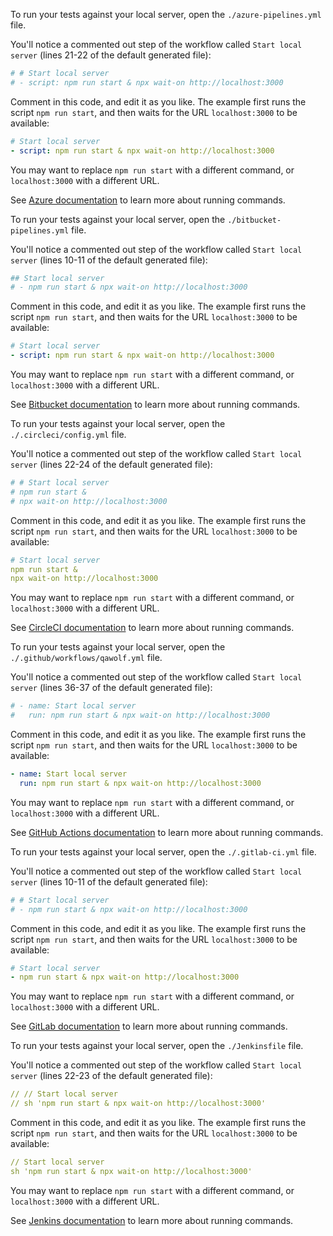 
<CiTabs>
<TabItem value="azure">

To run your tests against your local server, open the `./azure-pipelines.yml` file.

You'll notice a commented out step of the workflow called `Start local server` (lines 21-22 of the default generated file):

```yaml
# # Start local server
# - script: npm run start & npx wait-on http://localhost:3000
```

Comment in this code, and edit it as you like. The example first runs the script `npm run start`, and then waits for the URL `localhost:3000` to be available:

```yaml
# Start local server
- script: npm run start & npx wait-on http://localhost:3000
```

You may want to replace `npm run start` with a different command, or `localhost:3000` with a different URL.

See [Azure documentation](https://docs.microsoft.com/en-us/azure/devops/pipelines/tasks/utility/command-line?view=azure-devops&tabs=yaml) to learn more about running commands.

</TabItem>
<TabItem value="bitbucket">

To run your tests against your local server, open the `./bitbucket-pipelines.yml` file.

You'll notice a commented out step of the workflow called `Start local server` (lines 10-11 of the default generated file):

```yaml
## Start local server
# - npm run start & npx wait-on http://localhost:3000
```

Comment in this code, and edit it as you like. The example first runs the script `npm run start`, and then waits for the URL `localhost:3000` to be available:

```yaml
# Start local server
- script: npm run start & npx wait-on http://localhost:3000
```

You may want to replace `npm run start` with a different command, or `localhost:3000` with a different URL.

See [Bitbucket documentation](https://confluence.atlassian.com/bitbucket/configure-bitbucket-pipelines-yml-792298910.html) to learn more about running commands.

</TabItem>
<TabItem value="circleci">

To run your tests against your local server, open the `./.circleci/config.yml` file.

You'll notice a commented out step of the workflow called `Start local server` (lines 22-24 of the default generated file):

```yaml
# # Start local server
# npm run start &
# npx wait-on http://localhost:3000
```

Comment in this code, and edit it as you like. The example first runs the script `npm run start`, and then waits for the URL `localhost:3000` to be available:

```yaml
# Start local server
npm run start &
npx wait-on http://localhost:3000
```

You may want to replace `npm run start` with a different command, or `localhost:3000` with a different URL.

See [CircleCI documentation](https://circleci.com/docs/2.0/configuration-reference/#steps) to learn more about running commands.

</TabItem>
<TabItem value="github">

To run your tests against your local server, open the `./.github/workflows/qawolf.yml` file.

You'll notice a commented out step of the workflow called `Start local server` (lines 36-37 of the default generated file):

```yaml
# - name: Start local server
#   run: npm run start & npx wait-on http://localhost:3000
```

Comment in this code, and edit it as you like. The example first runs the script `npm run start`, and then waits for the URL `localhost:3000` to be available:

```yaml
- name: Start local server
  run: npm run start & npx wait-on http://localhost:3000
```

You may want to replace `npm run start` with a different command, or `localhost:3000` with a different URL.

See [GitHub Actions documentation](https://help.github.com/en/actions/automating-your-workflow-with-github-actions/workflow-syntax-for-github-actions#jobsjob_idstepsrun) to learn more about running commands.

</TabItem>
<TabItem value="gitlab">

To run your tests against your local server, open the `./.gitlab-ci.yml` file.

You'll notice a commented out step of the workflow called `Start local server` (lines 10-11 of the default generated file):

```yaml
# # Start local server
# - npm run start & npx wait-on http://localhost:3000
```

Comment in this code, and edit it as you like. The example first runs the script `npm run start`, and then waits for the URL `localhost:3000` to be available:

```yaml
# Start local server
- npm run start & npx wait-on http://localhost:3000
```

You may want to replace `npm run start` with a different command, or `localhost:3000` with a different URL.

See [GitLab documentation](https://docs.gitlab.com/ee/ci/yaml/#script) to learn more about running commands.

</TabItem>
<TabItem value="jenkins">

To run your tests against your local server, open the `./Jenkinsfile` file.

You'll notice a commented out step of the workflow called `Start local server` (lines 22-23 of the default generated file):

```yaml
// // Start local server
// sh 'npm run start & npx wait-on http://localhost:3000'
```

Comment in this code, and edit it as you like. The example first runs the script `npm run start`, and then waits for the URL `localhost:3000` to be available:

```yaml
// Start local server
sh 'npm run start & npx wait-on http://localhost:3000'
```

You may want to replace `npm run start` with a different command, or `localhost:3000` with a different URL.

See [Jenkins documentation](https://jenkins.io/doc/pipeline/tour/running-multiple-steps/) to learn more about running commands.

</TabItem>
</CiTabs>
